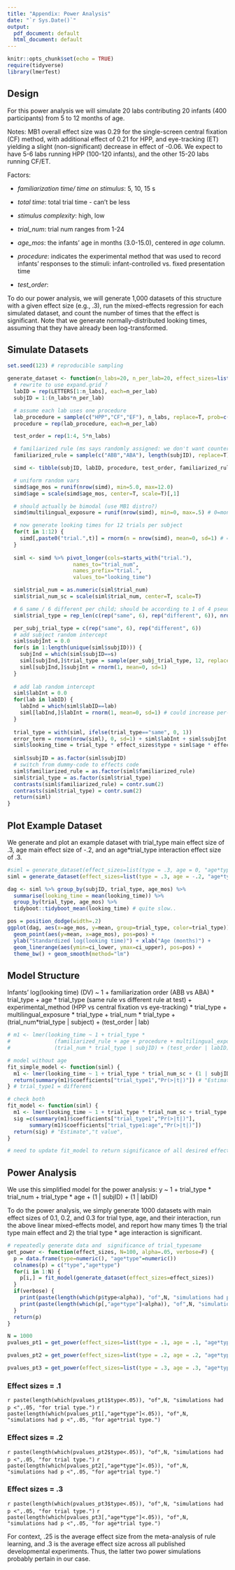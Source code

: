 ```yaml
---
title: "Appendix: Power Analysis"
date: "`r Sys.Date()`"
output:
  pdf_document: default
  html_document: default
---
```


```r
knitr::opts_chunk$set(echo = TRUE)
require(tidyverse)
library(lmerTest)
```

## Design


For this power analysis we will simulate 20 labs contributing 20 infants (400 participants) from 5 to 12 months of age.

Notes: MB1 overall effect size was 0.29 for the single-screen central fixation (CF) method, with additional effect of 0.21 for HPP, and eye-tracking (ET) yielding a slight (non-significant) decrease in effect of -0.06.
We expect to have 5-6 labs running HPP (100-120 infants), and the other 15-20 labs running CF/ET.

Factors:

* *familiarization time/ time on stimulus*: 5, 10, 15 s

* *total time*: total trial time - can't be less

* *stimulus complexity*: high, low

* *trial_num*: trial num ranges from 1-24

* *age_mos*: the infants' age in months (3.0-15.0), centered in *age* column.

* *procedure*: indicates the experimental method that was used to record infants’ responses to the stimuli: infant-controlled vs. fixed presentation time

* *test_order*: 
 

To do our power analysis, we will generate 1,000 datasets of this structure with a given effect size (e.g., .3), run the mixed-effects regression for each simulated dataset, and count the number of times that the effect is significant. 
Note that we generate normally-distributed looking times, assuming that they have already been log-transformed.

## Simulate Datasets

```r
set.seed(123) # reproducible sampling

generate_dataset <- function(n_labs=20, n_per_lab=20, effect_sizes=list(type = .3, age = 0, "age*type"=0)) {
  # rewrite to use expand.grid ?
  labID = rep(LETTERS[1:n_labs], each=n_per_lab)
  subjID = 1:(n_labs*n_per_lab)

  # assume each lab uses one procedure
  lab_procedure = sample(c("HPP","CF","EF"), n_labs, replace=T, prob=c(.5,.3,.2))
  procedure = rep(lab_procedure, each=n_per_lab)

  test_order = rep(1:4, 5*n_labs) 

  # familiarized rule (ms says randomly assigned: we don't want counterbalanced per lab?)
  familiarized_rule = sample(c("ABB","ABA"), length(subjID), replace=T)

  simd <- tibble(subjID, labID, procedure, test_order, familiarized_rule)

  # uniform random vars
  simd$age_mos = runif(nrow(simd), min=5.0, max=12.0)
  simd$age = scale(simd$age_mos, center=T, scale=T)[,1]

  # should actually be bimodal (use MB1 distro?)
  simd$multilingual_exposure = runif(nrow(simd), min=0, max=.5) # 0=monolingual, .5=50% secondary language

  # now generate looking times for 12 trials per subject
  for(t in 1:12) {
    simd[,paste0("trial.",t)] = rnorm(n = nrow(simd), mean=0, sd=1) # = .05
  } 
  
  siml <- simd %>% pivot_longer(cols=starts_with("trial."), 
                     names_to="trial_num", 
                     names_prefix="trial.",
                     values_to="looking_time") 

  siml$trial_num = as.numeric(siml$trial_num)
  siml$trial_num_sc = scale(siml$trial_num, center=T, scale=T) 

  # 6 same / 6 different per child; should be according to 1 of 4 pseudorandom orders, but we're not  actually modeling order effects here so just make blocks:
  siml$trial_type = rep_len(c(rep("same", 6), rep("different", 6)), nrow(siml)) # each

  per_subj_trial_type = c(rep("same", 6), rep("different", 6))
  # add subject random intercept
  siml$subjInt = 0.0
  for(s in 1:length(unique(siml$subjID))) {
    subjInd = which(siml$subjID==s)
    siml[subjInd,]$trial_type = sample(per_subj_trial_type, 12, replace = F)
    siml[subjInd,]$subjInt = rnorm(1, mean=0, sd=1)
  }
  
  # add lab random intercept
  siml$labInt = 0.0
  for(lab in labID) {
    labInd = which(siml$labID==lab)
    siml[labInd,]$labInt = rnorm(1, mean=0, sd=1) # could increase per-lab variability ..
  }
  
  trial_type = with(siml, ifelse(trial_type=="same", 0, 1)) 
  error_term = rnorm(nrow(siml), 0, sd=1) + siml$labInt + siml$subjInt 
  siml$looking_time = trial_type * effect_sizes$type + siml$age * effect_sizes$age + trial_type * siml$age * effect_sizes$`age*type` + error_term
  
  siml$subjID = as.factor(siml$subjID)
  # switch from dummy-code to effects code 
  siml$familiarized_rule = as.factor(siml$familiarized_rule)
  siml$trial_type = as.factor(siml$trial_type)
  contrasts(siml$familiarized_rule) = contr.sum(2)
  contrasts(siml$trial_type) = contr.sum(2)
  return(siml)
}

```

## Plot Example Dataset

We generate and plot an example dataset with trial_type main effect size of .3, age main effect size of -.2, and an age*trial_type interaction effect size of .3.

```r
#siml = generate_dataset(effect_sizes=list(type = .3, age = 0, "age*type"=0))
siml = generate_dataset(effect_sizes=list(type = .3, age = -.2, "age*type"=.3))

dag <- siml %>% group_by(subjID, trial_type, age_mos) %>%
  summarise(looking_time = mean(looking_time)) %>% 
  group_by(trial_type, age_mos) %>%
  tidyboot::tidyboot_mean(looking_time) # quite slow..

pos = position_dodge(width=.2)
ggplot(dag, aes(x=age_mos, y=mean, group=trial_type, color=trial_type)) + 
  geom_point(aes(y=mean, x=age_mos), pos=pos) + 
  ylab("Standardized log(looking time)") + xlab("Age (months)") + 
  geom_linerange(aes(ymin=ci_lower, ymax=ci_upper), pos=pos) + 
  theme_bw() + geom_smooth(method="lm")
```


## Model Structure

Infants' log(looking time) (DV) ~ 1 + familiarization order (ABB vs ABA) * trial_type + age * trial_type (same rule vs different rule at test) + experimental_method (HPP vs central fixation vs eye-tracking) * trial_type + multilingual_exposure * trial_type + trial_num * trial_type + (trial_num*trial_type | subject) + (test_order | lab)

```r
# m1 <- lmer(looking_time ~ 1 + trial_type * 
#              (familiarized_rule + age + procedure + multilingual_exposure + trial_num) +
#              (trial_num * trial_type | subjID) + (test_order | labID), data=siml)

# model without age
fit_simple_model <- function(siml) {
  m1 <- lmer(looking_time ~ 1 + trial_type * trial_num_sc + (1 | subjID), data=siml)
  return(summary(m1)$coefficients["trial_type1","Pr(>|t|)"]) # "Estimate","t value",
} # trial_type1 = different

# check both
fit_model <- function(siml) {
  m1 <- lmer(looking_time ~ 1 + trial_type * trial_num_sc + trial_type * age + (1 | subjID) + (1 | labID), data=siml)
  sig =c(summary(m1)$coefficients["trial_type1","Pr(>|t|)"],
       summary(m1)$coefficients["trial_type1:age","Pr(>|t|)"])
  return(sig) # "Estimate","t value",
}

# need to update fit_model to return significance of all desired effects (e.g., if effect_size$age!=0)
```

## Power Analysis

We use this simplified model for the power analysis:
y ~ 1 + trial_type * trial_num + trial_type * age + (1 | subjID) + (1 | labID)

To do the power analysis, we simply generate 1000 datasets with main effect sizes of 0.1, 0.2, and 0.3 for trial type, age, and their interaction, run the above linear mixed-effects model, and report how many times 1) the trial type main effect and 2) the trial type * age interaction is significant.

```r
# repeatedly generate data and  significance of trial_typesame
get_power <- function(effect_sizes, N=100, alpha=.05, verbose=F) {
  p = data.frame(type=numeric(), "age*type"=numeric())
  colnames(p) = c("type","age*type")
  for(i in 1:N) {
    p[i,] = fit_model(generate_dataset(effect_sizes=effect_sizes))
  }
  if(verbose) {
    print(paste(length(which(p$type<alpha)), "of",N, "simulations had p <",alpha, "for trial type"))
    print(paste(length(which(p[,"age*type"]<alpha)), "of",N, "simulations had p <",alpha, "for age*trial type"))
  }
  return(p)
}

N = 1000
pvalues_pt1 = get_power(effect_sizes=list(type = .1, age = .1, "age*type"=.1), N=N)

pvalues_pt2 = get_power(effect_sizes=list(type = .2, age = .2, "age*type"=.2), N=N)

pvalues_pt3 = get_power(effect_sizes=list(type = .3, age = .3, "age*type"=.3), N=N)
```

### Effect sizes = .1
`r paste(length(which(pvalues_pt1$type<.05)), "of",N, "simulations had p <",.05, "for trial type.")`
`r paste(length(which(pvalues_pt1[,"age*type"]<.05)), "of",N, "simulations had p <",.05, "for age*trial type.")` 
<!--(With 16 infants per lab (total N=320): 316 of 1000 simulations had p < 0.05 for trial type. 1000 of 1000 simulations had p < 0.05 for age*trial type.)-->

### Effect sizes = .2
`r paste(length(which(pvalues_pt2$type<.05)), "of",N, "simulations had p <",.05, "for trial type.")`
`r paste(length(which(pvalues_pt2[,"age*type"]<.05)), "of",N, "simulations had p <",.05, "for age*trial type.")` 
<!--(With 16 infants per lab (total N=320): 777 of 1000 simulations had p < 0.05 for trial type. 1000 of 1000 simulations had p < 0.05 for age*trial type.)-->

### Effect sizes = .3
`r paste(length(which(pvalues_pt3$type<.05)), "of",N, "simulations had p <",.05, "for trial type.")`
`r paste(length(which(pvalues_pt3[,"age*type"]<.05)), "of",N, "simulations had p <",.05, "for age*trial type.")` 
<!--(With 16 infants per lab (total N=320): 985 of 1000 simulations had p < 0.05 for trial type. 1000 of 1000 simulations had p < 0.05 for age*trial type.)-->

For context, .25 is the average effect size from the meta-analysis of rule learning, and .3 is the average effect size across all published developmental experiments.
Thus, the latter two power simulations probably pertain in our case.